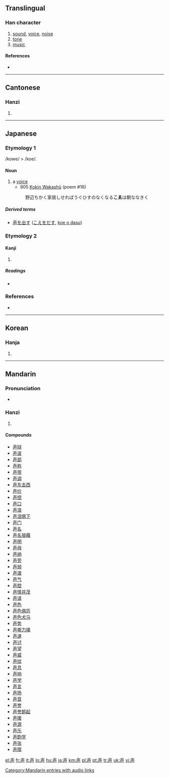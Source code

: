 {{also|聲}}
==Translingual==

===Han character===
{{Han char|rn=33|rad=士|as=04|sn=7|four=|canj=土日竹 (GAH)}}

# [[sound]], [[voice]], [[noise]]
# [[tone]]
# [[music]]

====References====
* {{Han ref|kx=0243.040|dkj=05645|dj=0483.060|hdz=10429.010|uh=58F0|ud=22768}}

----

==Cantonese==

===Hanzi===
{{yue-hanzi|jyut=|y=seng1, sing1|tra=聲}}

# {{defn|Cantonese}}

----

==Japanese==

===Etymology 1===
/kowe/ > /koe/.

====Noun====
{{ja-noun|k|hira=こえ|hhira=こゑ|rom=koe}}

# a [[voice]]
#* 905 [[w:Kokin Wakashū|Kokin Wakashū]] (poem #16)
#: 野辺ちかく家居しせればうぐひすのなくなる'''こゑ'''は朝ななきく

=====Derived terms=====
* [[声を出す]] ([[こえをだす]], [[koe o dasu]])

===Etymology 2===

====Kanji====
{{ja-kanji|grade=2|rs=士04}}

# {{defn|Japanese}}

=====Readings=====
* {{ja-readings|on=[[せい]] ([[sei]]), [[しょう]] ([[shō]])|kun=[[こえ]] ([[koe]])}}

===References===
* {{cite book
  | last = Kojima
  | first = Noriyuki
  | coauthors = Arai Eizō
  | title = Shin Nihon Koten Bungaku Taikei 5: [[w:Kokin Wakashū|Kokin Wakashū]]
  | publisher = [[w:Iwanami Shoten Publishing|Iwanami Shoten]]
  | date = 1989
  | origyear = 905
  | language = Japanese
  | id = ISBN 4-00-240005-0
  }}

----

==Korean==

===Hanja===
{{ko-hanja|hangeul=성|rv=seong|mr=sŏng}}

# {{defn|Korean}}

----

==Mandarin==

===Pronunciation===
* {{audio|zh-shēng.ogg|audio}}

===Hanzi===
{{cmn-hanzi|tra=聲|pin=[[shēng]] ([[sheng1]])|wg=sheng<sup>1</sup>}}

# {{defn|Mandarin}}

====Compounds====
* [[声辩]]
* [[声波]]
* [[声部]]
* [[声称]]
* [[声带]]
* [[声调]]
* [[声东击西]]
* [[声价]]
* [[声控]]
* [[声口]]
* [[声浪]]
* [[声泪俱下]]
* [[声门]]
* [[声名]]
* [[声名狼藉]]
* [[声明]]
* [[声母]]
* [[声纳]]
* [[声旁]]
* [[声频]]
* [[声谱]]
* [[声气]]
* [[声腔]]
* [[声情并茂]]
* [[声请]]
* [[声色]]
* [[声色俱厉]]
* [[声色犬马]]
* [[声势]]
* [[声嘶力竭]]
* [[声速]]
* [[声讨]]
* [[声望]]
* [[声威]]
* [[声纹]]
* [[声息]]
* [[声响]]
* [[声学]]
* [[声言]]
* [[声扬]]
* [[声音]]
* [[声誉]]
* [[声誉鹊起]]
* [[声援]]
* [[声源]]
* [[声乐]]
* [[声韵学]]
* [[声张]]
* [[声障]]

[[Category:Mandarin entries with audio links]]

[[el:声]]
[[fr:声]]
[[it:声]]
[[lo:声]]
[[hu:声]]
[[ja:声]]
[[km:声]]
[[pl:声]]
[[pt:声]]
[[tr:声]]
[[uk:声]]
[[vi:声]]